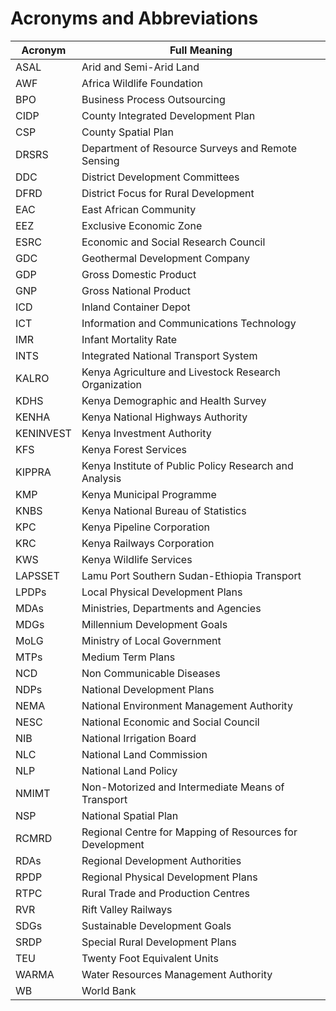# Acronyms and Abbreviations {.unnumbered}

| Acronym   | Full Meaning                                                                 |
|-----------|------------------------------------------------------------------------------|
| ASAL      | Arid and Semi-Arid Land                                                     |
| AWF       | Africa Wildlife Foundation                                                  |
| BPO       | Business Process Outsourcing                                                |
| CIDP      | County Integrated Development Plan                                          |
| CSP       | County Spatial Plan                                                         |
| DRSRS     | Department of Resource Surveys and Remote Sensing                           |
| DDC       | District Development Committees                                             |
| DFRD      | District Focus for Rural Development                                        |
| EAC       | East African Community                                                      |
| EEZ       | Exclusive Economic Zone                                                     |
| ESRC      | Economic and Social Research Council                                        |
| GDC       | Geothermal Development Company                                              |
| GDP       | Gross Domestic Product                                                      |
| GNP       | Gross National Product                                                      |
| ICD       | Inland Container Depot                                                      |
| ICT       | Information and Communications Technology                                   |
| IMR       | Infant Mortality Rate                                                       |
| INTS      | Integrated National Transport System                                        |
| KALRO     | Kenya Agriculture and Livestock Research Organization                       |
| KDHS      | Kenya Demographic and Health Survey                                         |
| KENHA     | Kenya National Highways Authority                                           |
| KENINVEST | Kenya Investment Authority                                                  |
| KFS       | Kenya Forest Services                                                       |
| KIPPRA    | Kenya Institute of Public Policy Research and Analysis                      |
| KMP       | Kenya Municipal Programme                                                   |
| KNBS      | Kenya National Bureau of Statistics                                         |
| KPC       | Kenya Pipeline Corporation                                                  |
| KRC       | Kenya Railways Corporation                                                  |
| KWS       | Kenya Wildlife Services                                                     |
| LAPSSET   | Lamu Port Southern Sudan-Ethiopia Transport                                 |
| LPDPs     | Local Physical Development Plans                                            |
| MDAs      | Ministries, Departments and Agencies                                        |
| MDGs      | Millennium Development Goals                                                |
| MoLG      | Ministry of Local Government                                                |
| MTPs      | Medium Term Plans                                                           |
| NCD       | Non Communicable Diseases                                                   |
| NDPs      | National Development Plans                                                  |
| NEMA      | National Environment Management Authority                                   |
| NESC      | National Economic and Social Council                                        |
| NIB       | National Irrigation Board                                                   |
| NLC       | National Land Commission                                                    |
| NLP       | National Land Policy                                                        |
| NMIMT     | Non-Motorized and Intermediate Means of Transport                           |
| NSP       | National Spatial Plan                                                       |
| RCMRD     | Regional Centre for Mapping of Resources for Development                    |
| RDAs      | Regional Development Authorities                                            |
| RPDP      | Regional Physical Development Plans                                         |
| RTPC      | Rural Trade and Production Centres                                          |
| RVR       | Rift Valley Railways                                                        |
| SDGs      | Sustainable Development Goals                                               |
| SRDP      | Special Rural Development Plans                                             |
| TEU       | Twenty Foot Equivalent Units                                                |
| WARMA     | Water Resources Management Authority                                        |
| WB        | World Bank                                                                  |

